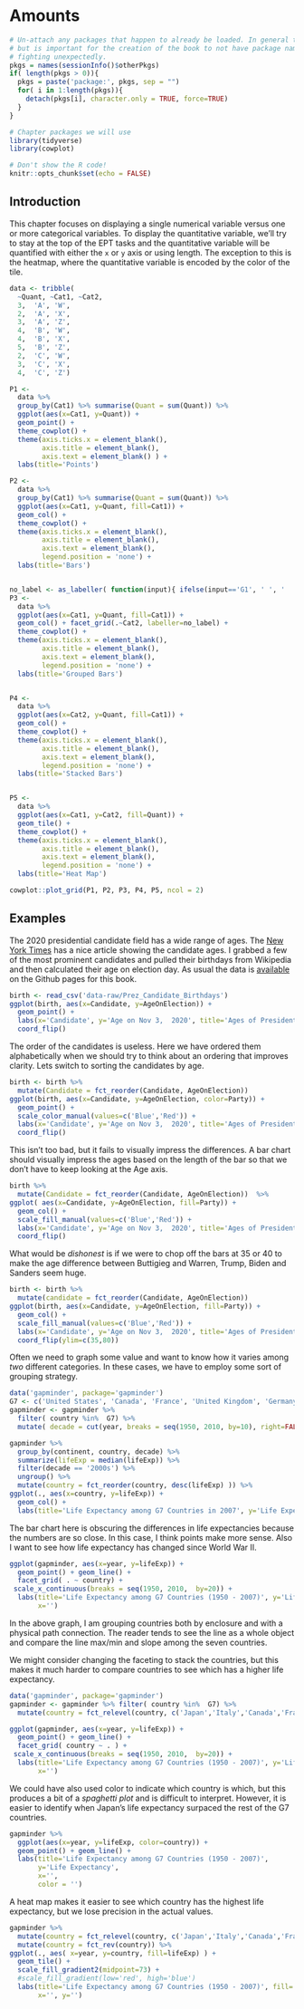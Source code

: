 # Amounts


```r
# Un-attach any packages that happen to already be loaded. In general this is unnecessary
# but is important for the creation of the book to not have package namespaces
# fighting unexpectedly.
pkgs = names(sessionInfo()$otherPkgs)
if( length(pkgs > 0)){
  pkgs = paste('package:', pkgs, sep = "")
  for( i in 1:length(pkgs)){
    detach(pkgs[i], character.only = TRUE, force=TRUE)
  }
}

# Chapter packages we will use
library(tidyverse)
library(cowplot)

# Don't show the R code!
knitr::opts_chunk$set(echo = FALSE)

```

## Introduction
This chapter focuses on displaying a single numerical variable versus one or more categorical variables. To display the quantitative variable, we'll try to stay at the top of the EPT tasks and the quantitative variable will be quantified with either the `x` or `y` axis or using length. The exception to this is the heatmap, where the quantitative variable is encoded by the color of the tile.

```r
data <- tribble(
  ~Quant, ~Cat1, ~Cat2,
  3,  'A', 'W',
  2,  'A', 'X',
  3,  'A', 'Z',
  4,  'B', 'W',
  4,  'B', 'X',
  5,  'B', 'Z',
  2,  'C', 'W',
  3,  'C', 'X',
  4,  'C', 'Z')

P1 <- 
  data %>%
  group_by(Cat1) %>% summarise(Quant = sum(Quant)) %>%
  ggplot(aes(x=Cat1, y=Quant)) + 
  geom_point() + 
  theme_cowplot() +
  theme(axis.ticks.x = element_blank(),
        axis.title = element_blank(),
        axis.text = element_blank() ) +
  labs(title='Points')

P2 <- 
  data %>%
  group_by(Cat1) %>% summarise(Quant = sum(Quant)) %>%
  ggplot(aes(x=Cat1, y=Quant, fill=Cat1)) + 
  geom_col() +
  theme_cowplot() +
  theme(axis.ticks.x = element_blank(),
        axis.title = element_blank(),
        axis.text = element_blank(),
        legend.position = 'none') +
  labs(title='Bars')


no_label <- as_labeller( function(input){ ifelse(input=='G1', ' ', '  ')} )
P3 <- 
  data %>%
  ggplot(aes(x=Cat1, y=Quant, fill=Cat1)) + 
  geom_col() + facet_grid(.~Cat2, labeller=no_label) +
  theme_cowplot() +
  theme(axis.ticks.x = element_blank(),
        axis.title = element_blank(),
        axis.text = element_blank(),
        legend.position = 'none') +
  labs(title='Grouped Bars')


P4 <- 
  data %>%
  ggplot(aes(x=Cat2, y=Quant, fill=Cat1)) + 
  geom_col() + 
  theme_cowplot() +
  theme(axis.ticks.x = element_blank(),
        axis.title = element_blank(),
        axis.text = element_blank(),
        legend.position = 'none') +
  labs(title='Stacked Bars')


P5 <-   
  data %>%
  ggplot(aes(x=Cat1, y=Cat2, fill=Quant)) + 
  geom_tile() + 
  theme_cowplot() +
  theme(axis.ticks.x = element_blank(),
        axis.title = element_blank(),
        axis.text = element_blank(),
        legend.position = 'none') +
  labs(title='Heat Map')

cowplot::plot_grid(P1, P2, P3, P4, P5, ncol = 2)
```

## Examples
The 2020 presidential candidate field has a wide range of ages. 
The 
[New York Times](https://www.nytimes.com/interactive/2019/06/09/us/politics/2020-democractic-candidates-ages.html)
has a nice article showing the candidate ages. I grabbed a few of the most prominent candidates and pulled their birthdays from Wikipedia and then calculated their age on election day. As usual the data is [available](https://raw.githubusercontent.com/dereksonderegger/141/master/data-raw/Prez_Candidate_Birthdays) on the Github pages for this book. 

```r
birth <- read_csv('data-raw/Prez_Candidate_Birthdays')
ggplot(birth, aes(x=Candidate, y=AgeOnElection)) + 
  geom_point() +
  labs(x='Candidate', y='Age on Nov 3,  2020', title='Ages of Presidential Candidates') +
  coord_flip()
```

The order of the candidates is useless. Here we have ordered them alphabetically when we should try to think about an ordering that improves clarity. Lets switch to sorting the candidates by age.

```r
birth <- birth %>%
  mutate(Candidate = fct_reorder(Candidate, AgeOnElection))  
ggplot(birth, aes(x=Candidate, y=AgeOnElection, color=Party)) + 
  geom_point() +
  scale_color_manual(values=c('Blue','Red')) +
  labs(x='Candidate', y='Age on Nov 3,  2020', title='Ages of Presidential Candidates') +
  coord_flip()
```

This isn't too bad, but it fails to visually impress the differences. A bar chart should visually impress the ages based on the length of the bar so that we don't have to keep looking at the Age axis.

```r
birth %>%
  mutate(Candidate = fct_reorder(Candidate, AgeOnElection))  %>%
ggplot( aes(x=Candidate, y=AgeOnElection, fill=Party)) + 
  geom_col() +
  scale_fill_manual(values=c('Blue','Red')) +
  labs(x='Candidate', y='Age on Nov 3,  2020', title='Ages of Presidential Candidates') +
  coord_flip()
```

What would be *dishonest* is if we were to chop off the bars at 35 or 40 to make the age difference between Buttigieg and Warren, Trump, Biden and Sanders seem huge.

```r
birth <- birth %>%
  mutate(candidate = fct_reorder(Candidate, AgeOnElection))  
ggplot(birth, aes(x=Candidate, y=AgeOnElection, fill=Party)) + 
  geom_col() +
  scale_fill_manual(values=c('Blue','Red')) +
  labs(x='Candidate', y='Age on Nov 3,  2020', title='Ages of Presidential Candidates - WRONG!') +
  coord_flip(ylim=c(35,80)) 
```


Often we need to graph some value and want to know how it varies among *two* different categories. In these cases, we have to employ some sort of grouping strategy.

```r
data('gapminder', package='gapminder')
G7 <- c('United States', 'Canada', 'France', 'United Kingdom', 'Germany', 'Italy', 'Japan')
gapminder <- gapminder %>%
  filter( country %in%  G7) %>%
  mutate( decade = cut(year, breaks = seq(1950, 2010, by=10), right=FALSE, labels = paste(seq(1950,2000,by=10),'s',sep='')))

gapminder %>%
  group_by(continent, country, decade) %>%
  summarize(lifeExp = median(lifeExp)) %>% 
  filter(decade == '2000s') %>%
  ungroup() %>%
  mutate(country = fct_reorder(country, desc(lifeExp) )) %>%
ggplot(., aes(x=country, y=lifeExp)) +
  geom_col() +
  labs(title='Life Expectancy among G7 Countries in 2007', y='Life Expectancy')
```

The bar chart here is obscuring the differences in life expectancies because the numbers are so close. In this case, I think points make more sense. Also I want to see how life expectancy has changed since World War II.


```r
ggplot(gapminder, aes(x=year, y=lifeExp)) +
  geom_point() + geom_line() +
  facet_grid( . ~ country) +
 scale_x_continuous(breaks = seq(1950, 2010,  by=20)) + 
  labs(title='Life Expectancy among G7 Countries (1950 - 2007)', y='Life Expectancy',
       x='') 
```

In the above graph, I am grouping countries both by enclosure and with a physical path connection. The reader tends to see the line as a whole object and compare the line max/min and slope among the seven countries. 

We might consider changing the faceting to stack the countries, but this makes it much harder to compare countries to see which has a higher life expectancy.
```r
data('gapminder', package='gapminder')
gapminder <- gapminder %>% filter( country %in%  G7) %>%
  mutate(country = fct_relevel(country, c('Japan','Italy','Canada','France','Germany','United Kingdom', 'United States' )) )

ggplot(gapminder, aes(x=year, y=lifeExp)) +
  geom_point() + geom_line() +
  facet_grid( country ~ . ) +
 scale_x_continuous(breaks = seq(1950, 2010,  by=20)) + 
  labs(title='Life Expectancy among G7 Countries (1950 - 2007)', y='Life Expectancy',
       x='') 
```

We could have also used color to indicate which country is which, but this produces a bit of a *spaghetti plot* and is difficult to interpret. However, it is easier to identify when Japan's life expectancy surpaced the rest of the G7 countries.
```r
gapminder %>%
  ggplot(aes(x=year, y=lifeExp, color=country)) +
  geom_point() + geom_line() +
  labs(title='Life Expectancy among G7 Countries (1950 - 2007)', 
       y='Life Expectancy',
       x='',
       color = '')  
```


A heat map makes it easier to see which country has the highest life expectancy, but we lose precision in the actual values.
```r
gapminder %>%
  mutate(country = fct_relevel(country, c('Japan','Italy','Canada','France','Germany','United Kingdom', 'United States' )) )%>%
  mutate(country = fct_rev(country)) %>%
ggplot(., aes( x=year, y=country, fill=lifeExp) ) +
  geom_tile() +
  scale_fill_gradient2(midpoint=73) +
  #scale_fill_gradient(low='red', high='blue')
  labs(title='Life Expectancy among G7 Countries (1950 - 2007)', fill='Life Expectancy',
       x='', y='') 
```
